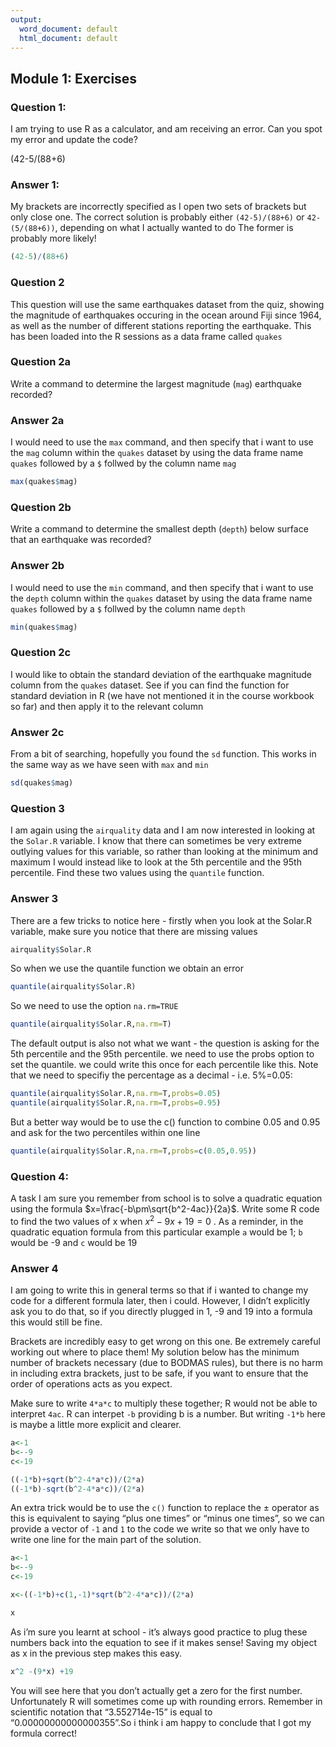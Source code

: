 ```yaml
---
output:
  word_document: default
  html_document: default
---
```

## Module 1:  Exercises

### Question 1:
I am trying to use R as a calculator, and am receiving an error. Can you spot my error and update the code?


(42-5/(88+6)



### Answer 1:

My brackets are incorrectly specified as I open two sets of brackets but only close one.
The correct solution is probably either `(42-5)/(88+6)` or `42-(5/(88+6))`, depending on what I actually wanted to do
The former is probably more likely!

```r
(42-5)/(88+6)
```


### Question 2

This question will use the same earthquakes dataset from the quiz, showing the magnitude of earthquakes occuring in the ocean around Fiji since 1964, as well as the number of different stations reporting the earthquake. This has been loaded into the R sessions as a data frame called `quakes` 

### Question 2a
Write a command to determine the largest magnitude (`mag`) earthquake recorded?


### Answer 2a

I would need to use the `max` command, and then specify that i want to use the `mag` column within the `quakes` dataset by using the data frame name `quakes` followed by a `$` follwed by the column name `mag`

```r
max(quakes$mag)

```

### Question 2b
Write a command to determine the smallest depth (`depth`) below surface that an earthquake was recorded?

### Answer 2b

I would need to use the `min` command, and then specify that i want to use the `depth` column within the `quakes` dataset by using the data frame name `quakes` followed by a `$` follwed by the column name `depth`

```r
min(quakes$mag)
```


### Question 2c
I would like to obtain the standard deviation of the earthquake magnitude column from the `quakes` dataset. See if you can find the function for standard deviation in R (we have not mentioned it in the course workbook so far) and then apply it to the relevant column

### Answer 2c

From a bit of searching, hopefully you found the `sd` function. This works in the same way as we have seen with `max` and `min`
```r
sd(quakes$mag)
```



### Question 3
I am again using the `airquality` data and I am now interested in looking at the `Solar.R` variable. I know that there can sometimes be very extreme outlying values for this variable, so rather than looking at the minimum and maximum I would instead like to look at the 5th percentile and the 95th percentile. Find these two values using the `quantile` function.


### Answer 3

There are a few tricks to notice here - firstly when you look at the Solar.R variable, make sure you notice that there are missing values
```r
airquality$Solar.R
```

So when we use the quantile function we obtain an error
```r
quantile(airquality$Solar.R)
```
So we need to use the option `na.rm=TRUE`

```r
quantile(airquality$Solar.R,na.rm=T)
```

The default output is also not what we want - the question is asking for the 5th percentile and the 95th percentile. we need to use the probs option to set the quantile. we could write this once for each percentile like this. Note that we need to specifiy the percentage as a decimal - i.e. 5%=0.05:

```r
quantile(airquality$Solar.R,na.rm=T,probs=0.05)
quantile(airquality$Solar.R,na.rm=T,probs=0.95)
```

But a better way would be to use the c() function to combine 0.05 and 0.95 and ask for the two percentiles within one line

```r
quantile(airquality$Solar.R,na.rm=T,probs=c(0.05,0.95))
```


### Question 4:
A task I am sure you remember from school is to solve a quadratic equation using the formula $x=\frac{-b\pm\sqrt{b^2-4ac}}{2a}$.
Write some R code to find the two values of x when $x^2-9x+19=0$ . As a reminder, in the quadratic equation formula from this particular example `a` would be 1; `b` would be -9 and `c` would be 19

### Answer 4

I am going to write this in general terms so that if i wanted to change my code for a different formula later, then i could. However, I didn't explicitly ask you to do that, so if you directly plugged in 1, -9 and 19 into a formula this would still be fine.


Brackets are incredibly easy to get wrong on this one. Be extremely careful working out where to place them! My solution below has the minimum number of brackets necessary (due to BODMAS rules), but there is no harm in including extra brackets, just to be safe, if you want to ensure that the order of operations acts as you expect.

Make sure to write `4*a*c` to multiply these together; R would not be able to interpret `4ac`.
R can interpet `-b` providing b is a number. But writing `-1*b` here is maybe a little more explicit and clearer.

```r

a<-1
b<--9
c<-19

((-1*b)+sqrt(b^2-4*a*c))/(2*a)
((-1*b)-sqrt(b^2-4*a*c))/(2*a)


```

An extra trick would be to use the `c()` function to replace the $\pm$ operator as this is equivalent to saying "plus one times" or "minus one times", so we can provide a vector of `-1` and `1` to the code we write so that we only have to write one line for the main part of the solution.
```r

a<-1
b<--9
c<-19

x<-((-1*b)+c(1,-1)*sqrt(b^2-4*a*c))/(2*a)

x

```

As i'm sure you learnt at school - it's always good practice to plug these numbers back into the equation to see if it makes sense! Saving my object as x in the previous step makes this easy.

```r

x^2 -(9*x) +19
```
You will see here that you don't actually get a zero for the first number. Unfortunately R will sometimes come up with rounding errors. Remember in scientific notation that "3.552714e-15" is equal to "0.00000000000000355".So i think i am happy to conclude that I got my formula correct!

